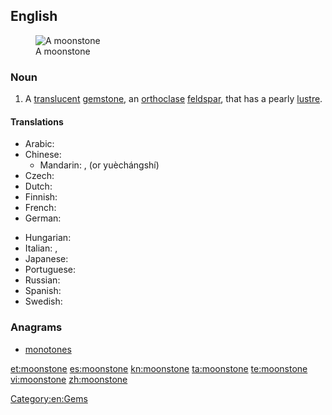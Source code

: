 ==English==
[[Image:MoonstoneGem.jpg|thumb|A moonstone]]

===Noun===
{{wikipedia|moonstone (gemstone)}}
{{en-noun}}

# {{mineralogy}} A [[translucent]] [[gemstone]], an [[orthoclase]] [[feldspar]], that has a pearly [[lustre]].

====Translations====
{{trans-top|translucent gemstone}}
* Arabic: {{t-|ar|حجر القمر|m|tr=Hajar al-qamr}}
* Chinese:
** Mandarin: {{t-|cmn|月長石|sc=Hani}}, {{t-|cmn|月长石|tr=yuèzhǎngshí|sc=Hani}} (or yuèchángshí)
* Czech: {{t-|cs|měsíček}}
* Dutch: {{t-|nl|maansteen|m}}
* Finnish: {{t+|fi|kuukivi}}
* French: {{t+|fr|pierre de lune}}
* German: {{t+|de|Mondstein}}
{{trans-mid}}
* Hungarian: {{t+|hu|holdkő}}
* Italian: {{t-|it|pietra di luna|f}},  {{t-|it|lunaria|f}}
* Japanese: {{t-|ja|月長石|tr=げっちょうせき, gecchouseki|sc=Jpan}}
* Portuguese: {{t-|pt|pedra da Lua|f}}
* Russian: {{t-|ru|лунный камень|m|tr=lúnnyj kám'en'}}
* Spanish: {{t-|es|piedra de luna|f}}
* Swedish: {{t-|sv|månsten}}
{{trans-bottom}}

===Anagrams===
* [[monotones#English|monotones]]

[[Category:en:Gems]]

[[et:moonstone]]
[[es:moonstone]]
[[kn:moonstone]]
[[ta:moonstone]]
[[te:moonstone]]
[[vi:moonstone]]
[[zh:moonstone]]